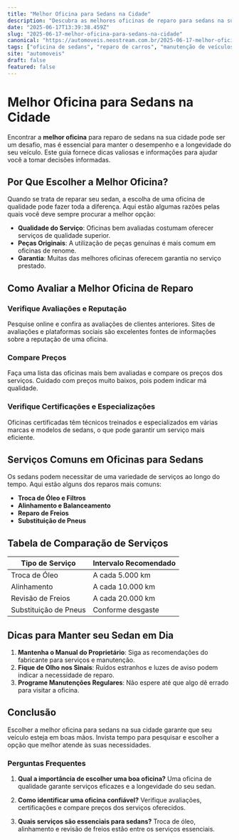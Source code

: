 ```yaml
---
title: "Melhor Oficina para Sedans na Cidade"
description: "Descubra as melhores oficinas de reparo para sedans na sua cidade. Dicas para escolher e manter seu veículo sempre em dia."
date: "2025-06-17T13:39:38.459Z"
slug: "2025-06-17-melhor-oficina-para-sedans-na-cidade"
canonical: "https://automoveis.neostream.com.br/2025-06-17-melhor-oficina-para-sedans-na-cidade"
tags: ["oficina de sedans", "reparo de carros", "manutenção de veículos"]
site: "automoveis"
draft: false
featured: false
---
```


# Melhor Oficina para Sedans na Cidade

Encontrar a **melhor oficina** para reparo de sedans na sua cidade pode ser um desafio, mas é essencial para manter o desempenho e a longevidade do seu veículo. Este guia fornece dicas valiosas e informações para ajudar você a tomar decisões informadas.

## Por Que Escolher a Melhor Oficina?

Quando se trata de reparar seu sedan, a escolha de uma oficina de qualidade pode fazer toda a diferença. Aqui estão algumas razões pelas quais você deve sempre procurar a melhor opção:

- **Qualidade do Serviço**: Oficinas bem avaliadas costumam oferecer serviços de qualidade superior.
- **Peças Originais**: A utilização de peças genuínas é mais comum em oficinas de renome.
- **Garantia**: Muitas das melhores oficinas oferecem garantia no serviço prestado.

## Como Avaliar a Melhor Oficina de Reparo

### Verifique Avaliações e Reputação

Pesquise online e confira as avaliações de clientes anteriores. Sites de avaliações e plataformas sociais são excelentes fontes de informações sobre a reputação de uma oficina.

### Compare Preços

Faça uma lista das oficinas mais bem avaliadas e compare os preços dos serviços. Cuidado com preços muito baixos, pois podem indicar má qualidade.

### Verifique Certificações e Especializações

Oficinas certificadas têm técnicos treinados e especializados em várias marcas e modelos de sedans, o que pode garantir um serviço mais eficiente.

## Serviços Comuns em Oficinas para Sedans

Os sedans podem necessitar de uma variedade de serviços ao longo do tempo. Aqui estão alguns dos reparos mais comuns:

- **Troca de Óleo e Filtros**
- **Alinhamento e Balanceamento**
- **Reparo de Freios**
- **Substituição de Pneus**

## Tabela de Comparação de Serviços

| Tipo de Serviço         | Intervalo Recomendado |
|-------------------------|-----------------------|
| Troca de Óleo           | A cada 5.000 km       |
| Alinhamento             | A cada 10.000 km      |
| Revisão de Freios       | A cada 20.000 km      |
| Substituição de Pneus   | Conforme desgaste    |

## Dicas para Manter seu Sedan em Dia

1. **Mantenha o Manual do Proprietário**: Siga as recomendações do fabricante para serviços e manutenção.
2. **Fique de Olho nos Sinais**: Ruídos estranhos e luzes de aviso podem indicar a necessidade de reparo.
3. **Programe Manutenções Regulares**: Não espere até que algo dê errado para visitar a oficina.

## Conclusão

Escolher a melhor oficina para sedans na sua cidade garante que seu veículo esteja em boas mãos. Invista tempo para pesquisar e escolher a opção que melhor atende às suas necessidades.

### Perguntas Frequentes

1. **Qual a importância de escolher uma boa oficina?**
   Uma oficina de qualidade garante serviços eficazes e a longevidade do seu sedan.

2. **Como identificar uma oficina confiável?**
   Verifique avaliações, certificações e compare preços dos serviços oferecidos.

3. **Quais serviços são essenciais para sedans?**
   Troca de óleo, alinhamento e revisão de freios estão entre os serviços essenciais.